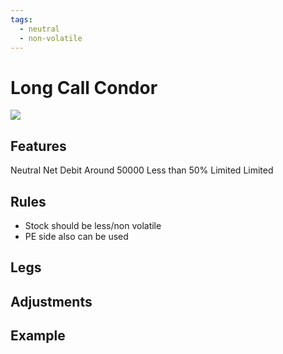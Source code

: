 ```yaml
---
tags:
  - neutral
  - non-volatile
---
```


# Long Call Condor
<img className="graph" src="/img/graphs/iron-condor.svg" />

## Features

<grid>
  <attribute title="View" icon="visibility" color="info">
    Neutral
  </attribute>
  <attribute title="Premium" icon="currency_exchange" color="info">
    Net Debit
  </attribute>
  <attribute title="Margin" icon="currency_rupee" color="info">
    Around 50000
  </attribute>
  <attribute title="POP" icon="percent" color="success">
   Less than 50%
  </attribute>
  <attribute title="Max Loss" icon="dangerous" color="warning">
    Limited
  </attribute>
  <attribute title="Profit" icon="payments" color="info">
    Limited
  </attribute>
</grid>

## Rules

- Stock should be less/non volatile
- PE side also can be used

## Legs

<leg side="CE"  transaction="B" moneyNess="ITM" lotSize={1} moreInfo=""/>
<leg side="CE"  transaction="S" moneyNess="ITM" lotSize={1} moreInfo="" />
<leg side="CE"  transaction="S" moneyNess="OTM" lotSize={1} moreInfo="" />
<leg side="CE"  transaction="B" moneyNess="OTM" lotSize={1} moreInfo=""/>

## Adjustments


## Example
